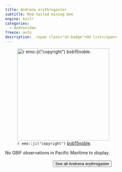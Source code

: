 ```yaml
---
title: Andrena erythrogaster
subtitle: Red-tailed mining bee
engine: knitr
categories:
  - Andrenidae
freeze: auto
description:  <span class="sh-badge">SH list</span>
---
```

![`r emo::ji("copyright")` [bob15noble ](https://inaturalist.ca/photos/276733981).](https://inaturalist-open-data.s3.amazonaws.com/photos/276733981/medium.jpg){height=300}



No GBIF observations in Pacific Maritime to display.
<br><br>
<center>


<a href="https://www.zoology.ubc.ca/entomology/main/Hymenoptera/Andrenidae/Andrena%20erythrogaster.php"><button type="button" class="btn btn-secondary">See all Andrena erythrogaster <i class="fa-solid fa-arrow-up-right-from-square"></i> </button></a>
</center>
